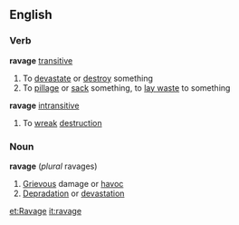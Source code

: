 ==English==
===Verb===
'''ravage''' [[transitive]]
#To [[devastate]] or [[destroy]] something
#To [[pillage]] or [[sack]] something, to [[lay waste]] to something
'''ravage''' [[intransitive]]
#To [[wreak]] [[destruction]]
===Noun===
'''ravage''' (''plural'' ravages)
#[[Grievous]] damage or [[havoc]]
#[[Depradation]] or [[devastation]]

[[et:Ravage]]
[[it:ravage]]